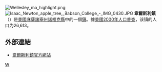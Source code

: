 {{NoteTA
|G1 = USState
|G2 = Unit
}}
[[File:Wellesley_ma_highlight.png|right]]
[[File:Isaac_Newton_apple_tree,_Babson_College_-_IMG_0430.JPG|right]]
'''韋爾斯利鎮'''（{{lang-en|Wellesley}}）是[[美國|美國]][[麻薩諸塞州|麻薩諸塞州]][[诺福克县_(马萨诸塞州)|諾福克縣]]中的一個[[鎮|鎮]]。據[[美國2000年人口普查|美國2000年人口普查]]，该镇的人口为26,613。

==外部連結==
* [https://web.archive.org/web/20090621220615/http://www.wellesleyma.gov/Pages/index 韋爾斯利鎮官方網站]

{{coord|42.306263|N|71.287772|W|format=dms|scale:200000_type:landmark|display=title}}
{{Massachusetts}}
{{MA-stub}}

[[分类:马萨诸塞州城市|W]]